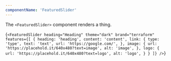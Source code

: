 ```yaml
---
componentName: 'FeaturedSlider'
---
```


The `<FeaturedSlider>` component renders a thing.

<LiveComponent>{`<FeaturedSlider
  heading="Heading"
  theme="dark"
  brand="terraform"
  features={[
    {
      heading: 'heading',
      content: 'content',
      link: {
        type: 'type',
        text: 'text',
        url: 'https://google.com/',
      },
      image: {
        url: 'https://placehold.it/640x480?text=image',
        alt: 'image',
      },
      logo: {
        url: 'https://placehold.it/640x480?text=logo',
        alt: 'logo',
      }
    }
  ]}
/>`}</LiveComponent>

<PropsTable props={componentProps} />

<KnobsComponent knobs={componentProps} />
